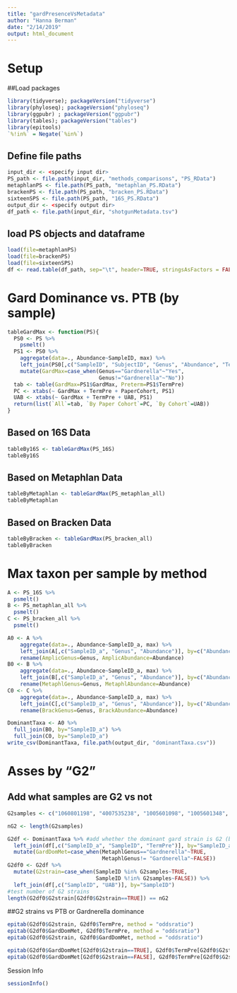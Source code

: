 ```yaml
---
title: "gardPresenceVsMetadata"
author: "Hanna Berman"
date: "2/14/2019"
output: html_document
---
```


# Setup
##Load packages
```r
library(tidyverse); packageVersion("tidyverse")
library(phyloseq); packageVersion("phyloseq")
library(ggpubr) ; packageVersion("ggpubr")
library(tables); packageVersion("tables")
library(epitools)
`%!in%` = Negate(`%in%`)
```

## Define file paths
```r
input_dir <- <specify input dir>
PS_path <- file.path(input_dir, "methods_comparisons", "PS_RData")
metaphlanPS <- file.path(PS_path, "metaphlan_PS.RData")
brackenPS <- file.path(PS_path, "bracken_PS.RData")
sixteenSPS <- file.path(PS_path, "16S_PS.RData")
output_dir <- <specify output dir>
df_path <- file.path(input_dir, "shotgunMetadata.tsv")
```

## load PS objects and dataframe
```r
load(file=metaphlanPS)
load(file=brackenPS)
load(file=sixteenSPS)
df <- read.table(df_path, sep="\t", header=TRUE, stringsAsFactors = FALSE)
```

# Gard Dominance vs. PTB (by sample)
```r
tableGardMax <- function(PS){
  PS0 <- PS %>%
    psmelt()
  PS1 <- PS0 %>%
    aggregate(data=., Abundance~SampleID, max) %>%
    left_join(PS0[,c("SampleID", "SubjectID", "Genus", "Abundance", "TermPre", "UAB", "PaperCohort")], by=c("Abundance", "SampleID")) %>% 
    mutate(GardMax=case_when(Genus=="Gardnerella"~"Yes",
                             Genus!="Gardnerella"~"No"))
  tab <- table(GardMax=PS1$GardMax, Preterm=PS1$TermPre)
  PC <- xtabs(~ GardMax + TermPre + PaperCohort, PS1)
  UAB <- xtabs(~ GardMax + TermPre + UAB, PS1)
  return(list(`All`=tab, `By Paper Cohort`=PC, `By Cohort`=UAB))
}
```

## Based on 16S Data
```r
tableBy16S <- tableGardMax(PS_16S)
tableBy16S
```

## Based on Metaphlan Data
```r
tableByMetaphlan <- tableGardMax(PS_metaphlan_all)
tableByMetaphlan
```

## Based on Bracken Data
```r
tableByBracken <- tableGardMax(PS_bracken_all)
tableByBracken
```

# Max taxon per sample by method
```r
A <- PS_16S %>%
  psmelt()
B <- PS_metaphlan_all %>%
  psmelt()
C <- PS_bracken_all %>%
  psmelt()

A0 <- A %>%
    aggregate(data=., Abundance~SampleID_a, max) %>%
    left_join(A[,c("SampleID_a", "Genus", "Abundance")], by=c("Abundance", "SampleID_a")) %>%
    rename(AmplicGenus=Genus, AmplicAbundance=Abundance)
B0 <- B %>%
    aggregate(data=., Abundance~SampleID_a, max) %>%
    left_join(B[,c("SampleID_a", "Genus", "Abundance")], by=c("Abundance", "SampleID_a")) %>%
    rename(MetaphlGenus=Genus, MetaphlAbundance=Abundance)
C0 <- C %>%
    aggregate(data=., Abundance~SampleID_a, max) %>%
    left_join(C[,c("SampleID_a", "Genus", "Abundance")], by=c("Abundance", "SampleID_a")) %>%
    rename(BrackGenus=Genus, BrackAbundance=Abundance)

DominantTaxa <- A0 %>%
  full_join(B0, by="SampleID_a") %>%
  full_join(C0, by="SampleID_a")
write_csv(DominantTaxa, file.path(output_dir, "dominantTaxa.csv"))
```

# Asses by "G2" 
## Add what samples are G2 vs not
```r
G2samples <- c("1060801198", "4007535238", "1005601098", "1005601348", "1005601168", "1062601258", "1003101188", "1003101278", "1900401198", "1062601228", "1062101108", "1062101338", "1062101238", "4007235278", "4007235168", "1003101118", "1062601368", "4007535198", "1060801338", "1060835148", "4005935278", "1061235118", "4007535358", "1050835178", "1060435348", "4002101298", "1060435318")

nG2 <- length(G2samples)

G2df <- DominantTaxa %>% #add whether the dominant gard strain is G2 (based on this first test of strainphlan)
  left_join(df[,c("SampleID_a", "SampleID", "TermPre")], by="SampleID_a") %>%
  mutate(GardDomMet=case_when(MetaphlGenus=="Gardnerella"~TRUE,
                              MetaphlGenus!= "Gardnerella"~FALSE)) 
G2df0 <- G2df %>%
  mutate(G2strain=case_when(SampleID %in% G2samples~TRUE, 
                            SampleID %!in% G2samples~FALSE)) %>%
  left_join(df[,c("SampleID", "UAB")], by="SampleID")
#test number of G2 strains
length(G2df0$G2strain[G2df0$G2strain==TRUE]) == nG2
```

##G2 strains vs PTB or Gardnerella dominance
```r
epitab(G2df0$G2strain, G2df0$TermPre, method = "oddsratio")
epitab(G2df0$GardDomMet, G2df0$TermPre, method = "oddsratio")
epitab(G2df0$G2strain, G2df0$GardDomMet, method = "oddsratio")

epitab(G2df0$GardDomMet[G2df0$G2strain==TRUE], G2df0$TermPre[G2df0$G2strain==TRUE], method = "oddsratio")
epitab(G2df0$GardDomMet[G2df0$G2strain==FALSE], G2df0$TermPre[G2df0$G2strain==FALSE], method = "oddsratio")
```

Session Info
```r
sessionInfo()
```